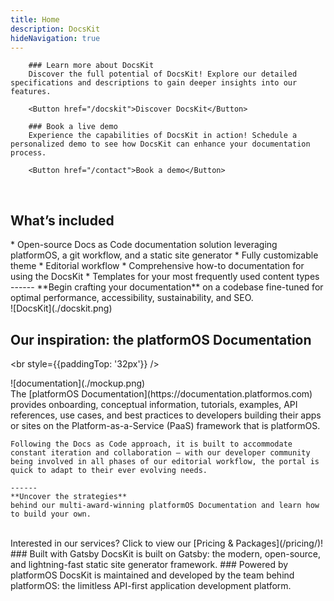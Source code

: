 ```yaml
---
title: Home
description: DocsKit
hideNavigation: true
---
```



<Hero />

<Grid>
  <Card variant="gradient" hoverable shadow bgImage={bgImage1}>

        ### Learn more about DocsKit 
        Discover the full potential of DocsKit! Explore our detailed specifications and descriptions to gain deeper insights into our features.
        
        <Button href="/docskit">Discover DocsKit</Button>
  </Card>
  <Card variant="highlighted" hoverable shadow bgImage={bgImage2}>

        ### Book a live demo
        Experience the capabilities of DocsKit in action! Schedule a personalized demo to see how DocsKit can enhance your documentation process. 

        <Button href="/contact">Book a demo</Button>
  </Card>
</Grid>
  
<br />

## What’s included

<Grid>
  <div className="styled-list">
    * Open-source Docs as Code documentation solution leveraging platformOS, a git workflow, and a static site generator
    * Fully customizable theme 
    * Editorial workflow 
    * Comprehensive how-to documentation for using the DocsKit
    * Templates for your most frequently used content types 
    ------
    **Begin crafting your documentation**  
    on a codebase fine-tuned for optimal performance, accessibility, sustainability, and SEO.
  </div>
  ![DocsKit](./docskit.png)
</Grid>

<br />

## Our inspiration: the platformOS Documentation

<br style={{paddingTop: '32px'}} />
<Grid>
  <div style={{ paddingRight: '24px' }}>![documentation](./mockup.png)</div>
  <div>
    The [platformOS Documentation](https://documentation.platformos.com) provides onboarding, conceptual information, tutorials, examples, API references, use cases, and best practices to developers building their apps or sites on the Platform-as-a-Service (PaaS) framework that is platformOS. 

    Following the Docs as Code approach, it is built to accommodate constant iteration and collaboration — with our developer community being involved in all phases of our editorial workflow, the portal is quick to adapt to their ever evolving needs. 
  
    ------
    **Uncover the strategies**  
    behind our multi-award-winning platformOS Documentation and learn how to build your own. 
  
  </div>
</Grid>

<br />
<CtaCard iconSrc={docsIcon}>Interested in our services? Click to view our [Pricing & Packages](/pricing/)!</CtaCard>
<br />

<Grid>
  <Card>
    ### Built with Gatsby
    DocsKit is built on Gatsby: the modern, open-source, and lightning-fast static site generator framework.
  </Card>
  <Card>
    ### Powered by platformOS
    DocsKit is maintained and developed by the team behind platformOS: the limitless API-first application development platform.
  </Card>
</Grid>

<br />

<Awards />

